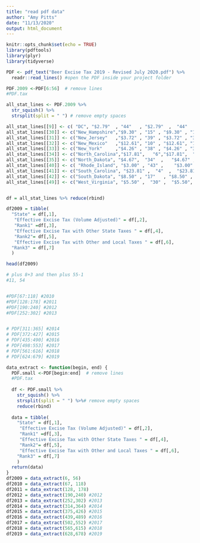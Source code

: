 ```yaml
---
title: "read pdf data"
author: "Amy Pitts"
date: "11/13/2020"
output: html_document
---
```


```r
knitr::opts_chunk$set(echo = TRUE)
library(pdftools)
library(plyr)
library(tidyverse)

```

```r
PDF <- pdf_text("Beer Excise Tax 2019 - Revised July 2020.pdf") %>%
  readr::read_lines() #open the PDF inside your project folder
```


```r
PDF.2009 <-PDF[6:56]  # remove lines
#PDF.tax

all_stat_lines <- PDF.2009 %>%
  str_squish() %>%
  strsplit(split = " ") # remove empty spaces

all_stat_lines[[9]] <- c( "DC", "$2.79"  , "44"   , "$2.79"  ,  "44"   ,  "$2.79"  ,  "45"   )  
all_stat_lines[[30]] <- c("New_Hampshire","$9.30" , "15" , "$9.30" , "17",  "$9.30" , "18"  ) 
all_stat_lines[[31]] <- c("New_Jersey"   ,"$3.72" , "39" , "$3.72" , "39",  "$3.72" , "40")
all_stat_lines[[32]] <- c("New_Mexico"   ,"$12.61", "10" , "$12.61", "11",  "$12.61", "12" )
all_stat_lines[[33]] <- c("New_York"     ,"$4.26" , "38" , "$4.26" , "38",  "$5.55" ,"32" )
all_stat_lines[[34]] <- c("North_Carolina","$17.81",   "6","$17.81",  "8" , "$17.81","9" )
all_stat_lines[[35]] <- c("North_Dakota", "$4.67",  "34"  ,   "$4.67" , "35"  ,   "$4.67" , "37" )
all_stat_lines[[40]] <- c( "Rhode_Island", "$3.00" , "43" ,    "$3.00" , "43"    , "$3.69" , "41"  )
all_stat_lines[[41]] <- c("South_Carolina", "$23.81" ,  "4"  ,  "$23.81" ,  "5" ,  "$23.81",  "6")
all_stat_lines[[42]] <- c("South_Dakota", "$8.50" , "17"   , "$8.50" , "19"   ,  "$8.50" , "20" )
all_stat_lines[[49]] <- c("West_Virginia", "$5.50" ,  "30" ,  "$5.50", "31"   ,  "$5.50"  ,  "33" )


df = all_stat_lines %>% reduce(rbind) 

df2009 = tibble( 
  "State" = df[,1], 
   "Effective Excise Tax (Volume Adjusted)" = df[,2],
   "Rank1" =df[,3], 
   "Effective Excise Tax with Other State Taxes " = df[,4], 
   "Rank2"= df[,5], 
   "Effective Excise Tax with Other and Local Taxes " = df[,6],
  "Rank3" = df[,7]
  )

head(df2009)

# plus 8+3 and then plus 55-1
#11, 54


#PDF[67:118] #2010
#PDF[128:178] #2011
#PDF[190:240] #2012
#PDF[252:302] #2013


# PDF[311:365] #2014
# PDF[372:427] #2015
# PDF[435:490] #2016
# PDF[498:553] #2017
# PDF[561:616] #2018
# PDF[624:679] #2019


```



```r
data_extract <- function(begin, end) {
  PDF.small <-PDF[begin:end]  # remove lines
  #PDF.tax
  
  df <- PDF.small %>%
    str_squish() %>%
    strsplit(split = " ") %>%# remove empty spaces
    reduce(rbind) 
  
  data = tibble( 
    "State" = df[,1], 
     "Effective Excise Tax (Volume Adjusted)" = df[,2],
     "Rank1" =df[,3], 
     "Effective Excise Tax with Other State Taxes " = df[,4], 
     "Rank2"= df[,5], 
     "Effective Excise Tax with Other and Local Taxes " = df[,6],
    "Rank3" = df[,7]
    )
  return(data)
}
df2009 = data_extract(6, 56)
df2010 = data_extract(67, 118)
df2011 = data_extract(128, 178)
df2012 = data_extract(190,240) #2012
df2013 = data_extract(252,302) #2013
df2014 = data_extract(314,364) #2014
df2015 = data_extract(375,426) #2015
df2016 = data_extract(439,489) #2016
df2017 = data_extract(502,552) #2017
df2018 = data_extract(565,615) #2018
df2019 = data_extract(628,678) #2019
```

